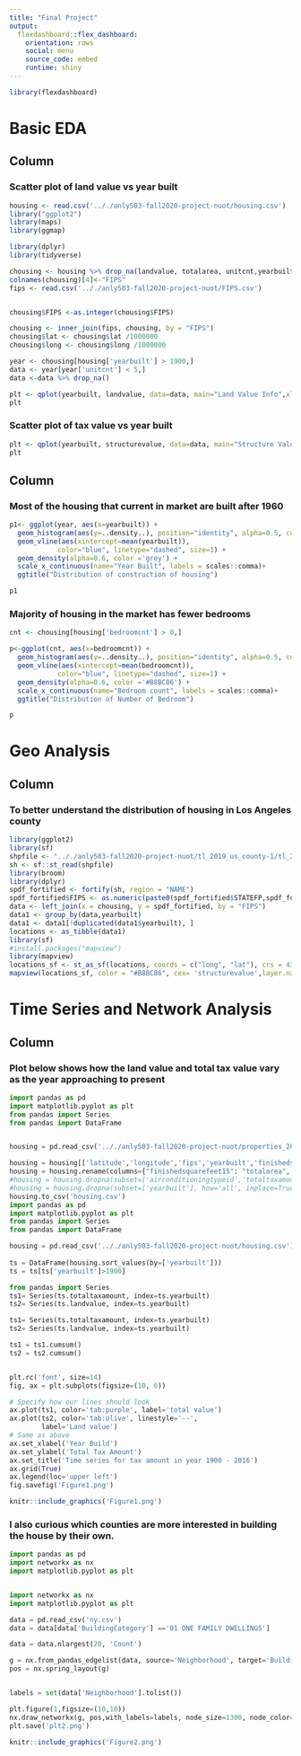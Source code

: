 ```yaml
---
title: "Final Project"
output: 
  flexdashboard::flex_dashboard:
    orientation: rows
    social: menu
    source_code: embed
    runtime: shiny
---
```


```r
library(flexdashboard)
```

Basic EDA
=== 

Column {data-width=350}
-----------------------------------------------------------------------

### Scatter plot of land value vs year built

```r
housing <- read.csv('.././anly503-fall2020-project-nuot/housing.csv')
library("ggplot2")
library(maps)
library(ggmap)

library(dplyr)
library(tidyverse)

chousing <- housing %>% drop_na(landvalue, totalarea, unitcnt,yearbuilt,airconditioningtypeid)
colnames(chousing)[4]<-"FIPS"
fips <- read.csv('.././anly503-fall2020-project-nuot/FIPS.csv')


chousing$FIPS <-as.integer(chousing$FIPS)

chousing <- inner_join(fips, chousing, by = "FIPS")
chousing$lat <- chousing$lat /1000000
chousing$long <- chousing$long /1000000

year <- chousing[housing['yearbuilt'] > 1900,]
data <- year[year['unitcnt'] < 5,]
data <-data %>% drop_na()

plt <- qplot(yearbuilt, landvalue, data=data, main="Land Value Info",xlab="Year Built", ylab="Land Value", color = unitcnt) + scale_y_continuous(labels = scales::dollar_format()) + scale_colour_continuous(name = "Unit Count", low = "white", high = "Purple")
plt
```

### Scatter plot of tax value vs year built
```r
plt <- qplot(yearbuilt, structurevalue, data=data, main="Structure Value Info",xlab="Year Built", ylab="Structure Tax Value", color = unitcnt) + scale_y_continuous(labels = scales::dollar_format()) + scale_colour_continuous(name = "Unit Count", low = "white", high = "Purple")
plt
```

Column {data-width=350}
-----------------------------------------------------------------------

### Most of the housing that current in market are built after 1960

```r

p1<- ggplot(year, aes(x=yearbuilt)) +  
  geom_histogram(aes(y=..density..), position="identity", alpha=0.5, color="#9966CC", fill="#9966CC",bins=40) + 
  geom_vline(aes(xintercept=mean(yearbuilt)),
            color="blue", linetype="dashed", size=1) +
  geom_density(alpha=0.6, color ='grey') + 
  scale_x_continuous(name="Year Built", labels = scales::comma)+
  ggtitle("Distribution of construction of housing")

p1
```

### Majority of housing in the market has fewer bedrooms

```r

cnt <- chousing[housing['bedroomcnt'] > 0,]

p<-ggplot(cnt, aes(x=bedroomcnt)) + 
  geom_histogram(aes(y=..density..), position="identity", alpha=0.5, color="#9966CC", fill="#9966CC",bins=40) + 
  geom_vline(aes(xintercept=mean(bedroomcnt)),
            color="blue", linetype="dashed", size=1) +
  geom_density(alpha=0.6, color ='#B8BC86') + 
  scale_x_continuous(name="Bedroom count", labels = scales::comma)+
  ggtitle("Distribution of Number of Bedroom")

p
```


Geo Analysis
===
Column {data-width=350}
-----------------------------------------------------------------------

### To better understand the distribution of housing in Los Angeles county
```r
library(ggplot2)
library(sf)
shpfile <- ".././anly503-fall2020-project-nuot/tl_2019_us_county-1/tl_2019_us_county.shp"
sh <- sf::st_read(shpfile)
library(broom)
library(dplyr)
spdf_fortified <- fortify(sh, region = "NAME")
spdf_fortified$FIPS <- as.numeric(paste0(spdf_fortified$STATEFP,spdf_fortified$COUNTYFP))
data <- left_join(x = chousing, y = spdf_fortified, by = "FIPS")
data1 <- group_by(data,yearbuilt)
data1 <- data1[!duplicated(data1$yearbuilt), ]
locations <- as_tibble(data1)
library(sf)
#install.packages("mapview")
library(mapview)
locations_sf <- st_as_sf(locations, coords = c("long", "lat"), crs = 4326)
mapview(locations_sf, color = "#B8BC86", cex= 'structurevalue',layer.name = "housing distribution")
```

Time Series and Network Analysis
===
Column {data-width=350}
-----------------------------------------------------------------------

### Plot below shows how the land value and total tax value vary as the year approaching to present
```python
import pandas as pd
import matplotlib.pyplot as plt
from pandas import Series
from pandas import DataFrame


housing = pd.read_csv('.././anly503-fall2020-project-nuot/properties_2017.csv', low_memory = False)

housing = housing[['latitude','longitude','fips','yearbuilt','finishedsquarefeet15','airconditioningtypeid','landtaxvaluedollarcnt','structuretaxvaluedollarcnt','taxvaluedollarcnt','unitcnt','bathroomcnt','bedroomcnt']]
housing = housing.rename(columns={"finishedsquarefeet15": "totalarea", "taxvaluedollarcnt": "totaltaxamount","landtaxvaluedollarcnt":"landvalue","structuretaxvaluedollarcnt":"structurevalue"},inplace = True)
#housing = housing.dropna(subset=['airconditioningtypeid','totaltaxamount'], how='all',inplace = True)
#housing = housing.dropna(subset=['yearbuilt'], how='all', inplace=True)
housing.to_csv('housing.csv')
import pandas as pd
import matplotlib.pyplot as plt
from pandas import Series
from pandas import DataFrame

housing = pd.read_csv('.././anly503-fall2020-project-nuot/housing.csv')
  
ts = DataFrame(housing.sort_values(by=['yearbuilt']))
ts = ts[ts['yearbuilt']>1900]

from pandas import Series
ts1= Series(ts.totaltaxamount, index=ts.yearbuilt)
ts2= Series(ts.landvalue, index=ts.yearbuilt)

ts1= Series(ts.totaltaxamount, index=ts.yearbuilt)
ts2= Series(ts.landvalue, index=ts.yearbuilt)

ts1 = ts1.cumsum()
ts2 = ts2.cumsum()


plt.rc('font', size=14)
fig, ax = plt.subplots(figsize=(10, 6))

# Specify how our lines should look
ax.plot(ts1, color='tab:purple', label='total value')
ax.plot(ts2, color='tab:olive', linestyle='--',
        label='Land value')
# Same as above
ax.set_xlabel('Year Build')
ax.set_ylabel('Total Tax Amount')
ax.set_title('Time series for tax amount in year 1900 - 2016')
ax.grid(True)
ax.legend(loc='upper left')
fig.savefig('Figure1.png')
```

```r
knitr::include_graphics('Figure1.png')
```

### I also curious which counties are more interested in building the house by their own.

```python
import pandas as pd
import networkx as nx
import matplotlib.pyplot as plt


import networkx as nx
import matplotlib.pyplot as plt

data = pd.read_csv('ny.csv')
data = data[data['BuildingCategory'] =='01 ONE FAMILY DWELLINGS']

data = data.nlargest(20, 'Count')

g = nx.from_pandas_edgelist(data, source='Neighborhood', target='BuildingCategory', edge_attr= 'Count')
pos = nx.spring_layout(g)


labels = set(data['Neighborhood'].tolist())

plt.figure(1,figsize=(10,10)) 
nx.draw_networkx(g, pos,with_labels=labels, node_size=1300, node_color="#B19CD9", node_shape="s", alpha=0.5, linewidths=20)
plt.save('plt2.png')
```

```r
knitr::include_graphics('Figure2.png')
```
